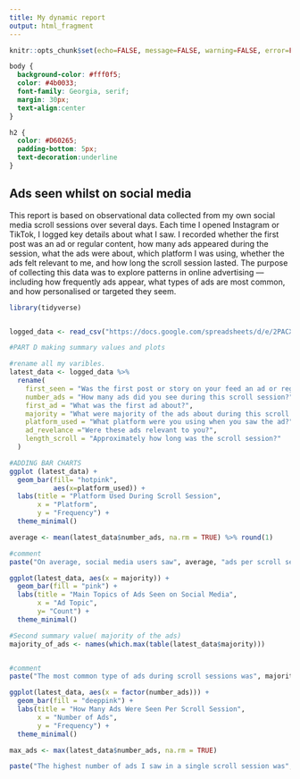 ```yaml
---
title: My dynamic report
output: html_fragment
---
```


```r
knitr::opts_chunk$set(echo=FALSE, message=FALSE, warning=FALSE, error=FALSE)

```

```css

body {
  background-color: #fff0f5;    
  color: #4b0033;                
  font-family: Georgia, serif;
  margin: 30px;
  text-align:center
}

h2 {
  color: #D60265;              
  padding-bottom: 5px;
  text-decoration:underline
}

```

## Ads seen whilst on social media

This report is based on observational data collected from my own social media scroll sessions over several days. Each time I opened Instagram or TikTok, I logged key details about what I saw. I recorded whether the first post was an ad or regular content, how many ads appeared during the session, what the ads were about, which platform I was using, whether the ads felt relevant to me, and how long the scroll session lasted. The purpose of collecting this data was to explore patterns in online advertising — including how frequently ads appear, what types of ads are most common, and how personalised or targeted they seem. 


```r
library(tidyverse)


logged_data <- read_csv("https://docs.google.com/spreadsheets/d/e/2PACX-1vR6F7RwSGQIJ4_z8o1I_lDmgSY0OXXLRriy1z8NUka-mRN0jPE4P7aC3RGvcFru6V2sRU5dzZkuaV2E/pub?gid=1723247763&single=true&output=csv")

#PART D making summary values and plots

#rename all my varibles. 
latest_data <- logged_data %>%
  rename(
    first_seen = "Was the first post or story on your feed an ad or regular content?",
    number_ads = "How many ads did you see during this scroll session?",
    first_ad = "What was the first ad about?",
    majority = "What were majority of the ads about during this scroll session?",
    platform_used = "What platform were you using when you saw the ad?",
    ad_revelance ="Were these ads relevant to you?",
    length_scroll = "Approximately how long was the scroll session?"
  )
```
```r
#ADDING BAR CHARTS
ggplot (latest_data) +
  geom_bar(fill= "hotpink",
           aes(x=platform_used)) +
  labs(title = "Platform Used During Scroll Session",
       x = "Platform",
       y = "Frequency") +
  theme_minimal()

```
``` r
average <- mean(latest_data$number_ads, na.rm = TRUE) %>% round(1)

#comment
paste("On average, social media users saw", average, "ads per scroll session.")

```


```r
ggplot(latest_data, aes(x = majority)) + 
  geom_bar(fill = "pink") +
  labs(title = "Main Topics of Ads Seen on Social Media",
       x = "Ad Topic",
       y= "Count") +
  theme_minimal()


```

```r
#Second summary value( majority of the ads)
majority_of_ads <- names(which.max(table(latest_data$majority)))


#comment
paste("The most common type of ads during scroll sessions was", majority_of_ads, "which might reflect my browsing habits or interests. Seeing this pattern helped me understand the kinds of content that platforms are prioritising in my feed.")


```


```r
ggplot(latest_data, aes(x = factor(number_ads))) +
  geom_bar(fill = "deeppink") +
  labs(title = "How Many Ads Were Seen Per Scroll Session",
       x = "Number of Ads",
       y = "Frequency") +
  theme_minimal()


```

``` r
max_ads <- max(latest_data$number_ads, na.rm = TRUE)

paste("The highest number of ads I saw in a single scroll session was", max_ads,"which reflects the platform I tend to use the most. This pattern is important because it helps explain where the majority of ads in my dataset came from." )
```

